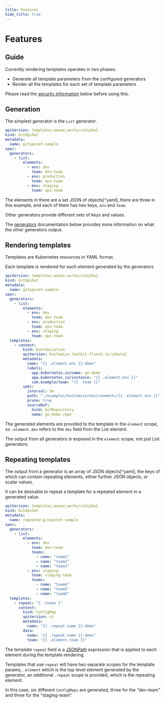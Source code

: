 ```yaml
---
title: Features
hide_title: true
---
```



# Features <TierLabel tiers="enterprise" />

## Guide

Currently rendering templates operates in two phases:

 * Generate all template parameters from the configured generators
 * Render all the templates for each set of template parameters

Please read the [security information](#security) below before using this.

## Generation

The simplest generator is the `List` generator.

```yaml
apiVersion: templates.weave.works/v1alpha1
kind: GitOpsSet
metadata:
  name: gitopsset-sample
spec:
  generators:
    - list:
        elements:
          - env: dev
            team: dev-team
          - env: production
            team: ops-team
          - env: staging
            team: ops-team
```

The elements in there are a set JSON of objects[^yaml], there are three in this example, and each of them has two keys, `env` and `team`.

Other generators provide different sets of keys and values.

The [generators](#generators) documentation below provides more information on what the other generators output.

## Rendering templates

Templates are Kubernetes resources in YAML format.

Each template is rendered for each element generated by the generators

```yaml
apiVersion: templates.weave.works/v1alpha1
kind: GitOpsSet
metadata:
  name: gitopsset-sample
spec:
  generators:
    - list:
        elements:
          - env: dev
            team: dev-team
          - env: production
            team: ops-team
          - env: staging
            team: ops-team
  templates:
    - content:
        kind: Kustomization
        apiVersion: kustomize.toolkit.fluxcd.io/v1beta2
        metadata:
          name: "{{ .element.env }}-demo"
          labels:
            app.kubernetes.io/name: go-demo
            app.kubernetes.io/instance: "{{ .element.env }}"
            com.example/team: "{{ .team }}"
        spec:
          interval: 5m
          path: "./examples/kustomize/environments/{{ .element.env }}"
          prune: true
          sourceRef:
            kind: GitRepository
            name: go-demo-repo
```

The generated elements are provided to the template in the `element` scope, so
`.element.dev` refers to the `dev` field from the List element.

The output from all generators is exposed in the `element` scope, not just List
generators.

## Repeating templates

The output from a generator is an array of JSON objects[^yaml], the keys of which can contain repeating elements, either further JSON objects, or scalar values.

It can be desirable to repeat a template for a repeated element in a generated
value.

```yaml
apiVersion: templates.weave.works/v1alpha1
kind: GitOpsSet
metadata:
  name: repeated-gitopsset-sample
spec:
  generators:
    - list:
        elements:
          - env: dev
            team: dev-team
            teams:
              - name: "team1"
              - name: "team2"
              - name: "team3"
          - env: staging
            team: staging-team
            teams:
              - name: "team4"
              - name: "team5"
              - name: "team6"
  templates:
    - repeat: "{ .teams }"
      content:
        kind: ConfigMap
        apiVersion: v1
        metadata:
          name: "{{ .repeat.name }}-demo"
        data:
          name: "{{ .repeat.name }}-demo"
          team: "{{ .element.team }}"
```

The template `repeat` field is a [JSONPath](https://kubernetes.io/docs/reference/kubectl/jsonpath/) expression that is applied to each element during the template rendering.

Templates that use `repeat` will have two separate scopes for the template params, `.element` which is the top-level element generated by the generator, an additional `.repeat` scope is provided, which is the repeating element.

In this case, six different `ConfigMaps` are generated, three for the "dev-team" and three for the "staging-team".
